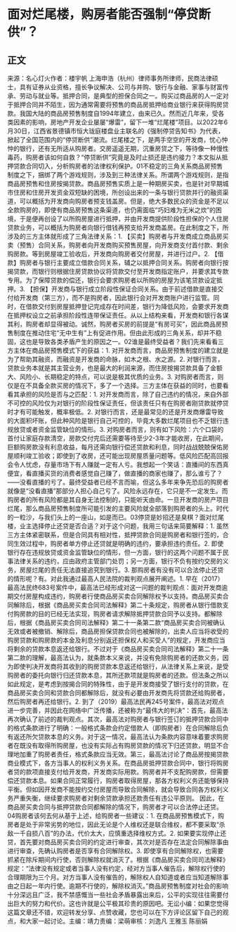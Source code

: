 # 面对烂尾楼，购房者能否强制“停贷断供”？
## 正文
来源：名心灯火作者：楼宇帆 上海申浩（杭州）律师事务所律师，民商法律硕士，具有证券从业资格，擅长争议解决、公司与并购、银行与金融、家事与财富传承、劳动与就业等。抵押合同，是典型的担保合同之一。购买过商品房的人一定对于抵押合同并不陌生，因为通常需要将预售的商品房抵押给商业银行来获得购房贷款。我国大陆的商品房预售制度自1994年建立，由来已久。然而近几年来，受各类因素的影响，房地产开发企业屡屡“爆雷”，留下一堆“烂尾楼”项目。以2022年6月30日，江西省景德镇市恒大珑庭楼盘业主联名的《强制停贷告知书》为代表，掀起了全国范围内的“停贷断供”潮流。烂尾楼之下，是两手空空的开发商，忧心忡忡的银行，还有无所适从购房者。交房遥遥无期，沉重房贷之下，等待像一种慢性毒药，购房者该如何自救？“停贷断供”究竟是及时止损还是违约接力？本文拟从抵押贷款合同切入，分析购房者的法律权利保护。01不稳定的三角关系商品房预售制度之下，捆绑了两个游戏规则，涉及到三种法律关系。所谓两个游戏规则，是指商品房预售和住房按揭贷款。商品房预售实质上是一种期房买卖，也是针对早期城市住房和住房开发资金双短缺的困境，所创设出来的一条与银行贷款并行的融资渠道，可以概括为开发商向购房者预支钱盖房。但是，绝大多数民众的资金是不足以全款购房的，即使有商品房预售这条渠道，也仍需面临“巧妇难为无米之炊”的困境，于是便再创设了以所购房屋进行抵押，并由开发商提供阶段性担保的个人住房贷款业务，可以概括为购房者向银行借钱再预支给开发商盖房。在此制度之下，所涉及的三方主体就形成了三角法律关系：1. 【买卖】购房者与开发商成立商品房买卖（预售）合同关系，购房者向开发商购买预售房屋，向开发商支付首付款、剩余购房款。等到房屋竣工验收后，开发商向购房者交付房屋，并进行过户。2. 【借款】购房者与银行主要成立借款合同关系，辅之以抵押合同关系。购房者向银行按揭贷款，而银行则根据住房贷款协议将贷款交付至开发商指定账户，并要求其专款专用。为了保障贷款的偿还，银行会要求购房者以所购的房屋为该笔贷款设定抵押。3. 【担保】开发商与银行成立阶段性保证合同关系。由于前述借款是直接交付给开发商（第三方），而不是购房者，因此银行会对开发商账户进行监管。同时，在借款交付到房屋抵押登记完成存在时间差，银行为降低风险，会要求开发商在抵押权设立之前承担阶段性连带保证责任。从以上结构来看，开发商和银行各谋其利，购房者却显得被动。诚然，购房者买房的前提是“有房可买”，因此商品房预售制度在推动住宅“无中生有”上有促进作用。但由此形成的三角关系，却并不稳固，这也是导致各类矛盾产生的原因之一。02谁是最终受益者？我们先来看看三方主体在商品房预售模式下的获益：1. 对开发商而言，商品房预售制度的建立就是为了帮助其融资，而融资是开发商的命脉，如木之根、水之源。2. 对银行而言，贷款业务本就是其主营业务，也是最大的利润来源，而住房按揭贷款具备了金额大、风险小、长期稳定的特点，可以说是极其优质的业务。3. 对购房者而言，则仅是在不具备全款买房的情况下，多了一个选择。三方主体在获益的同时，也要看看其承担的风险是否与之匹配：1. 对开发商而言，除了自己违约的情况，来自外部不可控的风险仅为对银行的阶段性保证责任，但该责任只有在购房者刚贷款就停贷时才有可能触发，概率极低。2. 对银行而言，还是最常见的还是开发商爆雷导致的大面积坏账，但此种风险是银行自己可控的，毕竟大多数烂尾项目也不乏银行违规放贷或者资金监管缺位的情形。3. 对购房者而言，则有如下风险：六个口袋的首付让家庭存款清空，房款交付完后还需要等待至少2-3年才能收房，在此期间，巨额购房款没有利息收益，每月还需向银行偿还贷款和利息，同时战战兢兢保佑房屋顺利竣工验收；即使到了收房，还可能出现房屋质量问题等。低风险匹配高回报会令人忧虑，存量市场下有人赚就一定有人亏。我想起一个笑话：直播间的东西真便宜，看直播买货的消费者感觉自己赚了，做直播的商家也赚了，那么谁亏了？——没看直播的亏了。最终受益者已经不言而喻，但这么多年来争先恐后的购房者就像是“没看直播”那部分人担心自己亏了。风险永远存在，它只是不一定发生。而购房者的所有风险都是其自身无法控制的，只能听天由命。一旦开发商的房产项目烂尾，那么商品房预售制度所可能引发的主要风险就全部落到购房者的头上。时代的一粒沙，与我们头上的一座山，如是而已。03停贷是妙招还是臭棋？面对烂尾楼，业主选择停止还贷是否合适？对于这个问题，我用三句话来简要解释：1. 虽然三方主体紧密联系，但是合同具有相对性，抵押贷款合同是购房者和银行签的，合同生效过程中，购房者单方停止还贷就是明确的违约，要承担违约责任。2. 即使银行存在违规放贷或资金监管缺位的情形，但一方面，银行的这两个问题不属于民事法律关系的违约，应由政府主管部门处罚；另一方面，银行不负有按约交房的义务，房屋烂尾的责任无法直接追究到银行。3. 那购房者有没有可以合法停止还贷的情形呢？有。对此我通过最高人民法院的裁判观点展开阐述。1. 早在（2017）最高法民终683号案件中，最高法已经形成对这一问题的裁判观点：面对开发商逾期交付房屋构成违约，购房者行使商品房买卖合同解除权予以支持。商品房买卖合同解除后，根据《商品房买卖合同司法解释》第二十条规定，购房者从银行借款支付购房款的目的已经无法实现，购房者请求解除抵押贷款合同予以支持。都解除后，根据《商品房买卖合同司法解释》第二十一条第二款“商品房买卖合同被确认无效或者被撤销、解除后，商品房担保贷款合同也被解除的，出卖人应当将收受的购房贷款和购房款的本金及利息分别返还担保权人和买受人”的规定，开发商应当将剩余的贷款本息返还给银行。不过对于《商品房买卖合同司法解释》第二十一条第二款的理解，最高法认为，就条款本义来说，并没有免除购房者的还款义务，因为即使判决开发商将其收到的购房贷款本息返还给银行，从法律关系上来说，是受购房者的委托向银行归还贷款本息，其所还款项就是购房者的还款。但法条之所以如此规定，是考虑到按揭合同的特殊性，由于是开发商接受了银行支付的贷款，在商品房买卖合同和贷款合同都解除后，就没有必要由开发商先将贷款还给购房者，然后购房者再还给银行。2. 到了（2019）最高法民再245号案件，最高法对观点进一步完善，并因此在网络中广泛传播，还被称为“最伟大的判决”：首先，最高法再次确认了前述的裁判观点。其次，最高法对购房者与银行签订的抵押贷款合同中的格式条款进行了明确：一般格式条款会约定借款人（即购房者）在合同解除后负有返还所欠贷款本息的义务。对于这一情况，最高法认为条款内容意味着要求购房者在既没有取得所购房屋，也没有实际占有购房贷款的情况下归还贷款，明显不合理地加重了购房者责任，格式条款应当无效。第三，最高法讨论了商品房按揭贷款商业模式下，各方当事人的权利义务关系。在商品房抵押贷款合同中，银行将购房者贷的款项直接支付给开发商，开发商实际用款。购房者并不支配购房款，但需要偿还贷款本息。如果合同正常履行，购房者取得房屋，那各方权利义务还能够保持平衡。但如因开发商不能按约交付房屋而导致合同解除，就会导致合同各方权利义务严重失衡，继续要求购房者对剩余贷款承担还款责任有违公平原则。 因此，在商品房买卖合同与抵押贷款合同都解除的情况下，购房者才可以合法停止还贷。04购房者该何去何从基于上述，给购房者一些建议：1. 在商品房预售模式下，购房者是处于非常劣势的地位，因此无论是个人维权还是联合维权，都不要采取“杀敌一千自损八百”的办法，代价太大，应慎重选择维权方式。2. 如果要实现停止还贷，首先要对商品房买卖合同的约定进行审查，其次对是否存在法定合同解除事由进行审查，先确认购房者是否享有合同解除权。3. 即使享有合同解除权，也需要抓紧在除斥期间内行使，否则解除权就消灭了。根据《商品房买卖合同司法解释》规定：“法律没有规定或者当事人没有约定，经对方当事人催告后，解除权行使的合理期限为三个月。对方当事人没有催告的，解除权人自知道或者应当知道解除事由之日起一年内行使。逾期不行使的，解除权消灭。”商品房预售制度对社会的影响十分深远且广泛，我不禁感慨当一些社会矛盾暴露出来后，公平的实现往往需要付出巨大的努力和代价。这也许就是公平极其珍贵的原因吧。无讼小编：如果您觉得这篇文章还不错，欢迎转发分享、点赞收藏，您也可以在下方评论区留下自己的观点，和大家一起讨论。主编：靖力责编：梁萌审核：刘逸凡 王雅玉 陈丽娟